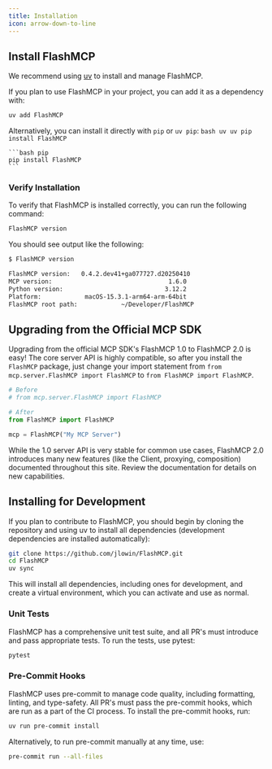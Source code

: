 ```yaml
---
title: Installation
icon: arrow-down-to-line
---
```

## Install FlashMCP

We recommend using [uv](https://docs.astral.sh/uv/getting-started/installation/) to install and manage FlashMCP.

If you plan to use FlashMCP in your project, you can add it as a dependency with:

```bash
uv add FlashMCP
```

Alternatively, you can install it directly with `pip` or `uv pip`:
<CodeGroup>
    ```bash uv
    uv pip install FlashMCP
    ```

    ```bash pip
    pip install FlashMCP
    ```
</CodeGroup>

### Verify Installation

To verify that FlashMCP is installed correctly, you can run the following command:

```bash
FlashMCP version
```

You should see output like the following:

```bash
$ FlashMCP version

FlashMCP version:   0.4.2.dev41+ga077727.d20250410
MCP version:                                1.6.0
Python version:                            3.12.2
Platform:            macOS-15.3.1-arm64-arm-64bit
FlashMCP root path:            ~/Developer/FlashMCP
```
## Upgrading from the Official MCP SDK

Upgrading from the official MCP SDK's FlashMCP 1.0 to FlashMCP 2.0 is easy! The core server API is highly compatible, so after you install the `FlashMCP` package, just change your import statement from `from mcp.server.FlashMCP import FlashMCP` to `from FlashMCP import FlashMCP`. 


```python {1-5}
# Before
# from mcp.server.FlashMCP import FlashMCP

# After
from FlashMCP import FlashMCP

mcp = FlashMCP("My MCP Server")
```

While the 1.0 server API is very stable for common use cases, FlashMCP 2.0 introduces many new features (like the Client, proxying, composition) documented throughout this site. Review the documentation for details on new capabilities.

## Installing for Development

If you plan to contribute to FlashMCP, you should begin by cloning the repository and using uv to install all dependencies (development dependencies are installed automatically):

```bash
git clone https://github.com/jlowin/FlashMCP.git
cd FlashMCP
uv sync
```

This will install all dependencies, including ones for development, and create a virtual environment, which you can activate and use as normal.

### Unit Tests

FlashMCP has a comprehensive unit test suite, and all PR's must introduce and pass appropriate tests. To run the tests, use pytest:

```bash
pytest
```

### Pre-Commit Hooks

FlashMCP uses pre-commit to manage code quality, including formatting, linting, and type-safety. All PR's must pass the pre-commit hooks, which are run as a part of the CI process. To install the pre-commit hooks, run:

```bash
uv run pre-commit install
```

Alternatively, to run pre-commit manually at any time, use:

```bash
pre-commit run --all-files
```
